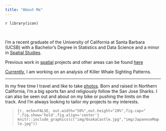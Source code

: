 ```yaml
---
title: "About Me"
---
```


`r library(icon)`

<br>

 I'm a recent graduate of the University of California at Santa Barbara (UCSB) with a Bachelor’s Degree in Statistics and Data Science and a minor in [Spatial Studies](http://spatial.ucsb.edu/academic-minor/).  

Previous work in [spatial](https://catherinerauch.github.io/geog176A.html#previous-work) projects and other areas can be found [here](https://catherinerauch.github.io/projects.html)


[Currently](https://catherinerauch.github.io/geog176A.html#current-work), I am working on an analysis of Killer Whale Sighting Patterns.


***

In my free time I travel and like to take [photos](https://vsco.co/kitcatzz/gallery). Born and raised in Northern California, I'm a big sports fan and religiously follow the San Jose Sharks. I can also be seen out and about on my bike or pushing the limits on the track. And I'm always looking to tailor my projects to my interests.

>```{r, echo=FALSE, out.width="50%",out.height="20%",fig.cap="   ",fig.show='hold',fig.align='center'}
knitr::include_graphics(c("img/OsakaCastle.jpg","img/JapaneseMaple.jpg"))
``` 

